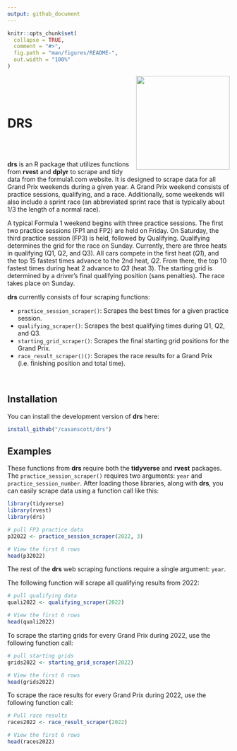 ```yaml
---
output: github_document
---
```




```r
knitr::opts_chunk$set(
  collapse = TRUE,
  comment = "#>",
  fig.path = "man/figures/README-",
  out.width = "100%"
)
```


<img src="drs_logo.png" align="right" height="212" alt="" />

<br />
<br />
<br />

# DRS
<br />
<br />


**drs** is an R package that utilizes functions from **rvest** and **dplyr** to scrape and tidy data from the formula1.com website. It is designed to scrape data for all Grand Prix weekends during a given year. A Grand Prix weekend consists of practice sessions, qualifying, and a race. Additionally, some weekends will also include a sprint race (an abbreviated sprint race that is typically about 1/3 the length of a normal race). 

A typical Formula 1 weekend begins with three practice sessions. The first two practice sessions (FP1 and FP2) are held on Friday. On Saturday, the third practice session (FP3) is held, followed by Qualifying. Qualifying determines the grid for the race on Sunday. Currently, there are three heats in qualifying (Q1, Q2, and Q3). All cars compete in the first heat (*Q1*), and the top 15 fastest times advance to the 2nd heat, *Q2*. From there, the top 10 fastest times during heat 2 advance to *Q3* (heat 3). The starting grid is determined by a driver's final qualifying position (sans penalties). The race takes place on Sunday.  

**drs** currently consists of four scraping functions:

* `practice_session_scraper()`: Scrapes the best times for a given practice session. 
* `qualifying_scraper()`: Scrapes the best qualifying times during Q1, Q2, and Q3. 
* `starting_grid_scraper()`: Scrapes the final starting grid positions for the Grand Prix. 
* `race_result_scraper()()`: Scrapes the race results for a Grand Prix (i.e. finishing position and total time). 

<br />



## Installation

You can install the development version of **drs** here:

``` r
install_github("/casanscott/drs")
```

## Examples

These functions from **drs** require both the **tidyverse** and **rvest** packages. The `practice_session_scraper()` requires two arguments: `year` and `practice_session_number`. After loading those libraries, along with **drs**, you can easily scrape data using a function call like this: 

```r
library(tidyverse)
library(rvest)
library(drs)

# pull FP3 practice data
p32022 <- practice_session_scraper(2022, 3)

# View the first 6 rows
head(p32022)
```



The rest of the **drs** web scraping functions require a single argument: `year`. 

The following function will scrape all qualifying results from 2022: 

```r

# pull qualifying data
quali2022 <- qualifying_scraper(2022)

# View the first 6 rows
head(quali2022)
```


To scrape the starting grids for every Grand Prix during 2022, use the following function call:

```r

# pull starting grids
grids2022 <- starting_grid_scraper(2022)

# View the first 6 rows
head(grids2022)
```



To scrape the race results for every Grand Prix during 2022, use the following function call:

```r

# Pull race results
races2022 <- race_result_scraper(2022)

# View the first 6 rows
head(races2022)
```




